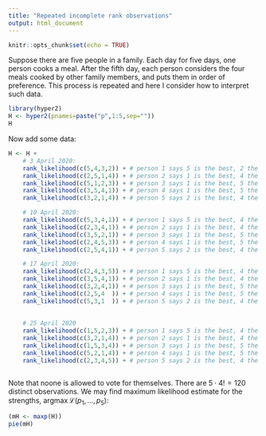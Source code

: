 ```yaml
---
title: "Repeated incomplete rank observations"
output: html_document
---
```


```r
knitr::opts_chunk$set(echo = TRUE)
```

Suppose there are five people in a family.  Each day for five days,
one person cooks a meal.  After the fifth day, each person considers
the four meals cooked by other family members, and puts them in order
of preference.  This process is repeated and here I consider how to
interpret such data.

```r
library(hyper2)
H <- hyper2(pnames=paste("p",1:5,sep=""))
H
```

Now add some data:

```r
H <- H +
	# 3 April 2020:
    rank_likelihood(c(5,4,3,2)) + # person 1 says 5 is the best, 2 the worst.
    rank_likelihood(c(2,5,1,4)) + # person 2 says 1 is the best, 4 the worst.
    rank_likelihood(c(5,1,2,3)) + # person 3 says 1 is the best, 5 the worst.
    rank_likelihood(c(3,5,4,1)) + # person 4 says 1 is the best, 5 the worst.
    rank_likelihood(c(3,2,1,4)) + # person 5 says 2 is the best, 4 the worst.

	# 10 April 2020:
    rank_likelihood(c(5,3,4,1)) + # person 1 says 5 is the best, 4 the worst.
    rank_likelihood(c(2,3,4,1)) + # person 2 says 1 is the best, 4 the worst.
    rank_likelihood(c(3,5,2,1)) + # person 3 says 1 is the best, 5 the worst.
    rank_likelihood(c(2,4,5,3)) + # person 4 says 1 is the best, 5 the worst.
    rank_likelihood(c(2,5,4,1)) + # person 5 says 2 is the best, 4 the worst.

	# 17 April 2020:
    rank_likelihood(c(2,4,3,5)) + # person 1 says 5 is the best, 4 the worst.
    rank_likelihood(c(3,5,4,1)) + # person 2 says 1 is the best, 4 the worst.
    rank_likelihood(c(3,2,4,1)) + # person 3 says 1 is the best, 5 the worst.
    rank_likelihood(c(2,5,4  )) + # person 4 says 1 is the best, 5 the worst.
    rank_likelihood(c(5,3,1  )) + # person 5 says 2 is the best, 4 the worst.
	
    	
	# 25 April 2020
    rank_likelihood(c(1,5,2,3)) + # person 1 says 5 is the best, 4 the worst.
    rank_likelihood(c(3,2,1,4)) + # person 2 says 1 is the best, 4 the worst.
    rank_likelihood(c(1,5,3,4)) + # person 3 says 1 is the best, 5 the worst.
    rank_likelihood(c(5,2,1,4)) + # person 4 says 1 is the best, 5 the worst.
    rank_likelihood(c(2,3,4,5)) + # person 5 says 2 is the best, 4 the worst.



```

Note that noone is allowed to vote for themselves.  There are
$5\cdot4!=120$ distinct observations.  We may find maximum likelihood
estimate for the strengths,
$\operatorname{argmax}\mathcal{L}\left(p_1,\ldots,p_5\right)$:


```r
(mH <- maxp(H))
pie(mH)
```


